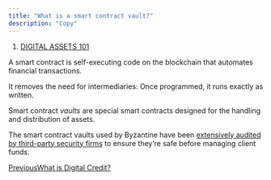 ```yaml
---
title: "What is a smart contract vault?"
description: "Copy"
---
```


1. [DIGITAL ASSETS 101](/documentation/digital-assets-101)

A smart contract is self-executing code on the blockchain that automates financial transactions.

It removes the need for intermediaries: Once programmed, it runs exactly as written.

Smart contract *vaults* are special smart contracts designed for the handling and distribution of assets.

The smart contract vaults used by Byzantine have been [extensively audited by third-party security firms](/documentation/asset-protection/security-audits) to ensure they’re safe before managing client funds.

[PreviousWhat is Digital Credit?](/documentation/digital-assets-101/what-is-digital-credit)
